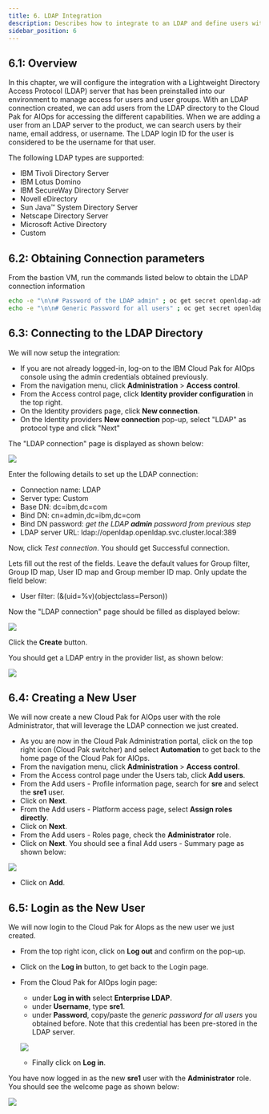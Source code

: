```yaml
---
title: 6. LDAP Integration
description: Describes how to integrate to an LDAP and define users with roles
sidebar_position: 6
---
```


## 6.1: Overview

In this chapter, we will configure the integration with a Lightweight Directory Access Protocol (LDAP) 
server that has been preinstalled into our environment to manage access for users and user groups.
With an LDAP connection created, we can add users from the LDAP directory to the Cloud 
Pak for AIOps for accessing the different capabilities. When we are adding a user from an LDAP server to the product, 
we can search users by their name, email address, or username. The LDAP login ID for the user is 
considered to be the username for that user.

The following LDAP types are supported:

* IBM Tivoli Directory Server
* IBM Lotus Domino
* IBM SecureWay Directory Server
* Novell eDirectory
* Sun Java™ System Directory Server
* Netscape Directory Server
* Microsoft Active Directory
* Custom

## 6.2: Obtaining Connection parameters

From the bastion VM, run the commands listed below to obtain the LDAP connection information

```sh
echo -e "\n\n# Password of the LDAP admin" ; oc get secret openldap-admin-secret --template={{.data.password}} -n openldap | base64 --decode ; echo -e "\n"
echo -e "\n\n# Generic Password for all users" ; oc get secret openldap-users-secret --template={{.data.password}} -n openldap | base64 --decode ; echo -e "\n"
```



## 6.3: Connecting to the LDAP Directory

We will now setup the integration:

* If you are not already logged-in, log-on to the IBM Cloud Pak for AIOps console using the admin credentials obtained previously.
* From the navigation menu, click **Administration** > **Access control**.
* From the Access control page, click **Identity provider configuration** in the top right.
* On the Identity providers page, click **New connection**. 
* On the Identity providers **New connection** pop-up, select "LDAP" as protocol type and click "Next"

The "LDAP connection" page is displayed as shown below:

![](images/ldap-empty.png)

Enter the following details to set up the LDAP connection:

* Connection name: LDAP
* Server type: Custom
* Base DN: dc=ibm,dc=com
* Bind DN: cn=admin,dc=ibm,dc=com
* Bind DN password: *get the LDAP **admin** password from previous step*
* LDAP server URL: ldap://openldap.openldap.svc.cluster.local:389

Now, click *Test connection*. You should get Successful connection.

Lets fill out the rest of the fields. Leave the default values for Group filter, Group ID map, User ID map 
and Group member ID map. Only update the field below: 

* User filter:          (&(uid=%v)(objectclass=Person))

Now the "LDAP connection" page should be filled as displayed below:

![](images/ldap-complete.png)

Click the **Create** button.

You should get a LDAP entry in the provider list, as shown below:

![](images/ldap-list.png)


## 6.4: Creating a New User

We will now create a new Cloud Pak for AIOps user with the role Administrator,
that will leverage the LDAP connection we just created.

* As you are now in the Cloud Pak Administration portal, click on the top 
right icon (Cloud Pak switcher) and select **Automation** to get back to 
the home page of the Cloud Pak for AIOps.
* From the navigation menu, click **Administration** > **Access control**.
* From the Access control page under the Users tab, click **Add users**.
* From the Add users - Profile information page, search for **sre** and select the **sre1** user.
* Click on **Next**.
* From the Add users - Platform access page, select **Assign roles directly**.
* Click on **Next**.
* From the Add users - Roles page, check the **Administrator** role.
* Click on **Next**.
You should see a final Add users - Summary page as shown below:

![](images/add-user.png)

* Click on **Add**.


## 6.5: Login as the New User

We will now login to the Cloud Pak for AIops as the new user we just created.

* From the top right icon, click on **Log out** and confirm on the pop-up.
* Click on the **Log in** button, to get back to the Login page.
* From the Cloud Pak for AIOps login page:
    * under **Log in with** select **Enterprise LDAP**.
    * under **Username**, type **sre1**.
    * under **Password**, copy/paste the *generic password for all users* you obtained before. Note that this credential has been pre-stored in the LDAP server.
    
    ![](images/sre1-login.png) 
    
    * Finally click on **Log in**.

You have now logged in as the new **sre1** user with the **Administrator** role. You should see the welcome page as shown below:


![](images/sre1-welcome.png)